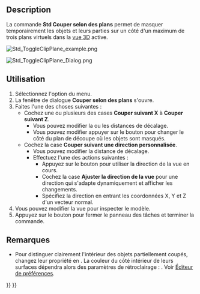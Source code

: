 <languages/>

{{Docnav/fr
|[[Std_AxisCross/fr|Axes du repère]]
|[[Part_SectionCut/fr|Coupe persistante]]
|[[Std_View_Menu/fr|Menu Affichage]]
|IconL=Std_AxisCross.svg
|IconR=Part_SectionCut.svg
|IconC=Freecad.svg
}}

{{GuiCommand/fr
|Name=Std ToggleClipPlane
|Name/fr=Std Couper selon des plans
|MenuLocation=Affichage → Couper selon des plans
|Workbenches=Tous
|SeeAlso=[[Part_SectionCut/fr|Part Coupe persistante]]
}}

==Description==

La commande '''Std Couper selon des plans''' permet de masquer temporairement les objets et leurs parties sur un côté d'un maximum de trois plans virtuels dans la [[3D_view/fr|vue 3D]] active.

[[Image:Std_ToggleClipPlane_example.png]]
{{Caption|Un objet creux coupé}}

[[Image:Std_ToggleClipPlane_Dialog.png]]
{{Caption|La boite de dialogue Couper selon des plans}}

<span id="Usage"></span>
==Utilisation==

# Sélectionnez l'option {{MenuCommand|Affichage → [[Image:Std_ToggleClipPlane.svg|16px]] Couper selon des plans}} du menu.
# La fenêtre de dialogue '''Couper selon des plans''' s'ouvre.
# Faites l'une des choses suivantes :
#* Cochez une ou plusieurs des cases '''Couper suivant X''' à '''Couper suivant Z'''.
#** Vous pouvez modifier la ou les distances de décalage.
#** Vous pouvez modifier appuyer sur le bouton {{Button|Retourner}} pour changer le côté du plan de découpe où les objets sont masqués.
#* Cochez la case '''Couper suivant une direction personnalisée'''.
#** Vous pouvez modifier la distance de décalage.
#** Effectuez l'une des actions suivantes :
#*** Appuyez sur le bouton {{Button|Vue}} pour utiliser la direction de la vue en cours.
#*** Cochez la case '''Ajuster la direction de la vue''' pour une direction qui s'adapte dynamiquement et afficher les changements.
#*** Spécifiez la direction en entrant les coordonnées X, Y et Z d'un vecteur normal.
# Vous pouvez modifier la vue pour inspecter le modèle.
# Appuyez sur le bouton {{Button|Fermer}} pour fermer le panneau des tâches et terminer la commande.

<span id="Notes"></span>
==Remarques==

* Pour distinguer clairement l'intérieur des objets partiellement coupés, changez leur propriété {{PropertyView|Lighting}} en {{Value|One side}}. La couleur du côté intérieur de leurs surfaces dépendra alors des paramètres de rétroclairage : {{MenuCommand|Édition → Préférences... → Affichage → Vue 3D → Couleur du rétroéclairage - Intensité}}. Voir [[Preferences_Editor/fr#Vue_3D|Éditeur de préférences]].


{{Docnav/fr
|[[Std_AxisCross/fr|Axes du repère]]
|[[Part_SectionCut/fr|Coupe persistante]]
|[[Std_View_Menu/fr|Menu Affichage]]
|IconL=Std_AxisCross.svg
|IconR=Part_SectionCut.svg
|IconC=Freecad.svg
}}

{{Std_Base_navi{{#translation:}}}}
{{Userdocnavi{{#translation:}}}}